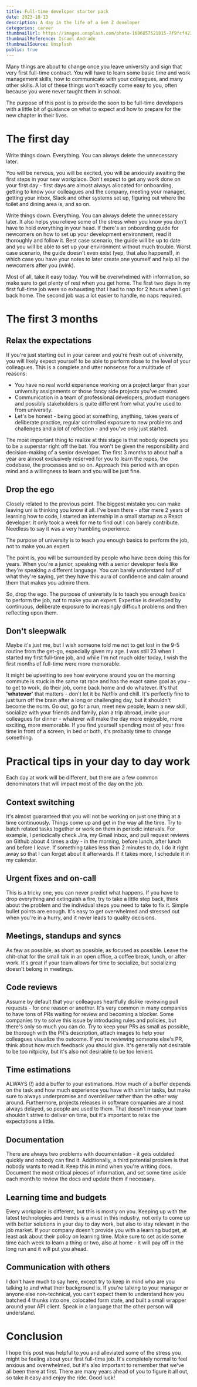 ```yaml
---
title: Full-time developer starter pack
date: 2023-10-13
description: A day in the life of a Gen Z developer
categories: career
thumbnailUrl: https://images.unsplash.com/photo-1606857521015-7f9fcf423740?ixlib=rb-4.0.3&ixid=M3wxMjA3fDB8MHxwaG90by1wYWdlfHx8fGVufDB8fHx8fA%3D%3D&auto=format&fit=crop&w=640&q=80
thumbnailReference: Israel Andrade
thumbnailSource: Unsplash
public: true
---
```


Many things are about to change once you leave university and sign that very first full-time
contract. You will have to learn some basic time and work management skills, how to
communicate with your colleagues, and many other skills. A lot of these things won't exactly
come easy to you, often because you were never taught them in school. 

The purpose of this post is to provide the soon to be full-time developers with a little bit
of guidance on what to expect and how to prepare for the new chapter in their lives.

# The first day

<Highlight>
	Write things down. Everything. You can always delete the unnecessary later.
</Highlight>
<br />

You will be nervous, you will be excited, you will be anxiously awaiting the first steps in
your new workplace. Don't expect to get any work done on your first day - first days are
almost always allocated for onboarding, getting to know your colleagues and the company,
meeting your manager, getting your inbox, Slack and other systems set up, figuring out where
the toilet and dining area is, and so on.

Write things down. Everything. You can always delete the unnecessary later. It also helps
you relieve some of the stress when you know you don't have to hold everything in your head.
If there's an onboarding guide for newcomers on how to set up your development environment,
read it thoroughly and follow it. Best case scenario, the guide will be up to date and you
will be able to set up your environment without much trouble. Worst case scenario, the guide
doesn't even exist (yep, that also happens!), in which case you have your notes to later
create one yourself and help all the newcomers after you (wink).

Most of all, take it easy today. You will be overwhelmed with information, so make sure to
get plenty of rest when you get home. The first two days in my first full-time job were
so exhausting that I had to nap for 2 hours when I got back home. The second job was a lot
easier to handle, no naps required.

# The first 3 months

## Relax the expectations

If you're just starting out in your career and you're fresh out of university, you will
likely expect yourself to be able to perform close to the level of your colleagues. This is
a complete and utter nonsense for a multitude of reasons:

- You have no real world experience working on a project larger than your university assignments or those fancy side projects you've created.
- Communication in a team of professional developers, product managers and possibly stakeholders is quite different from what you're used to from university.
- Let's be honest - being good at something, anything, takes years of deliberate practice,
regular controlled exposure to new problems and challenges and a lot of reflection - and
you've only just started.

The most important thing to realize at this stage is that nobody expects you to be a
superstar right off the bat. You won't be given the responsibility and decision-making of a
senior developer. The first 3 months to about half a year are almost exclusively reserved
for you to learn the ropes, the codebase, the processes and so on. Approach this period with
an open mind and a willingness to learn and you will be just fine.

## Drop the ego

Closely related to the previous point. The biggest mistake you can make leaving uni is
thinking you know it all. I've been there - after mere 2 years of learning how to code,
I started an internship in a small startup as a React developer. It only took a week for me
to find out I can barely contribute. Needless to say it was a very humbling experience.

<Highlight>
	The purpose of university is to teach you enough basics to perform the job,
	not to make you an expert.
</Highlight>
<br />

The point is, you will be surrounded by people who have been doing this for years. When
you're a junior, speaking with a senior developer feels like they're speaking a different
language. You can barely understand half of what they're saying, yet they have this aura of
confidence and calm around them that makes you admire them.

So, drop the ego. The purpose of university is to teach you enough basics to perform the job,
not to make you an expert. Expertise is developed by continuous, deliberate exposure to increasingly difficult problems and then reflecting upon them.

## Don't sleepwalk

Maybe it's just me, but I wish someone told me not to get lost in the 9-5 routine from the
get-go, especially given my age. I was still 23 when I started my first full-time job, and while I'm not much older today, I wish the first months of full-time were more memorable.

It might be upsetting to see how everyone around you on the morning commute is stuck in the
same rat race and has the exact same goal as you - to get to work, do their job, come back
home and do whatever. It's that **'whatever'** that matters - don't let it be Netflix and chill.
It's perfectly fine to just turn off the brain after a long or challenging day, but it
shouldn't become the norm. Go out, go for a run, meet new people, learn a new skill, socialize
with your friends and family, plan a trip abroad, invite your colleagues for dinner - 
whatever will make the day more enjoyable, more exciting, more memorable. If you find
yourself spending most of your free time in front of a screen, in bed or both, it's probably
time to change something.

# Practical tips in your day to day work

Each day at work will be different, but there are a few common denominators that will impact
most of the day on the job.

## Context switching

It's almost guaranteed that you will not be working on just one thing at a time continuously.
Things come up and get in the way all the time. Try to batch related tasks together or work
on them in periodic intervals. For example, I periodically check Jira, my Gmail inbox, and
pull request reviews on Github about 4 times a day - in the morning, before lunch, after
lunch and before I leave. If something takes less than 2 minutes to do, I do it right away
so that I can forget about it afterwards. If it takes more, I schedule it in my calendar.

## Urgent fixes and on-call

This is a tricky one, you can never predict what happens. If you have to drop everything and
extinguish a fire, try to take a little step back, think about the problem and the individual
steps you need to take to fix it. Simple bullet points are enough. It's easy to get
overwhelmed and stressed out when you're in a hurry, and it never leads to quality decisions.

## Meetings, standups and syncs

As few as possible, as short as possible, as focused as possible. Leave the chit-chat for
the small talk in an open office, a coffee break, lunch, or after work. It's great if your
team allows for time to socialize, but socializing doesn't belong in meetings.

## Code reviews

Assume by default that your colleagues heartfully dislike reviewing pull requests - for one
reason or another. It's very common in many companies to have tons of PRs waiting for review
and becoming a blocker. Some companies try to solve this issue by introducing rules and
policies, but there's only so much you can do. Try to keep your PRs as small as possible, be
thorough with the PR's description, attach images to help your colleagues visualize the
outcome. If you're reviewing someone else's PR, think about how much feedback you should give.
It's generally not desirable to be too nitpicky, but it's also not desirable to be too lenient.

## Time estimations

ALWAYS (!) add a buffer to your estimations. How much of a buffer depends on the task and how
much experience you have with similar tasks, but make sure to always underpromise and
overdeliver rather than the other way around. Furthermore, projects releases in software
companies are almost always delayed, so people are used to them. That doesn't mean your team
shouldn't strive to deliver on time, but it's important to relax the expectations a little.

## Documentation

There are always two problems with documentation - it gets outdated quickly and nobody can
find it. Additionally, a third potential problem is that nobody wants to read it. Keep this
in mind when you're writing docs. Document the most critical pieces of information, and set
some time aside each month to review the docs and update them if necessary.

## Learning time and budgets

Every workplace is different, but this is mostly on you. Keeping up with the latest
technologies and trends is a must in this industry, not only to come up with better solutions
in your day to day work, but also to stay relevant in the job market. If your company doesn't
provide you with a learning budget, at least ask about their policy on learning time. Make
sure to set aside some time each week to learn a thing or two, also at home - it will pay off
in the long run and it will put you ahead.

## Communication with others

I don't have much to say here, except try to keep in mind who are you talking to and what
their background is. If you're talking to your manager or anyone else non-technical, you
can't expect them to understand how you batched 4 thunks into one, colocated form state,
and built a small wrapper around your API client. Speak in a language that the other person
will understand.

# Conclusion

I hope this post was helpful to you and alleviated some of the stress you might be feeling
about your first full-time job. It's completely normal to feel anxious and overwhelmed, but
it's also important to remember that we've all been there at first. There are many years
ahead of you to figure it all out, so take it easy and enjoy the ride. Good luck!